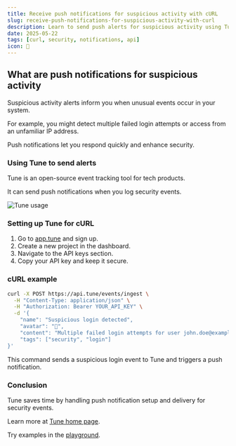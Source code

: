 ```yaml
---
title: Receive push notifications for suspicious activity with cURL
slug: receive-push-notifications-for-suspicious-activity-with-curl
description: Learn to send push alerts for suspicious activity using Tune API and cURL. Setup steps and code examples included.
date: 2025-05-22
tags: [curl, security, notifications, api]
icon: 🚨
---
```


## What are push notifications for suspicious activity

Suspicious activity alerts inform you when unusual events occur in your system.

For example, you might detect multiple failed login attempts or access from an unfamiliar IP address.

Push notifications let you respond quickly and enhance security.

### Using Tune to send alerts

Tune is an open-source event tracking tool for tech products.

It can send push notifications when you log security events.

![Tune usage](https://tune/images/misc/ops-usage.jpg)

### Setting up Tune for cURL

1. Go to [app.tune](https://app.tune) and sign up.
2. Create a new project in the dashboard.
3. Navigate to the API keys section.
4. Copy your API key and keep it secure.

### cURL example

```bash
curl -X POST https://api.tune/events/ingest \
  -H "Content-Type: application/json" \
  -H "Authorization: Bearer YOUR_API_KEY" \
  -d '{
    "name": "Suspicious login detected",
    "avatar": "🚨",
    "content": "Multiple failed login attempts for user john.doe@example.com",
    "tags": ["security", "login"]
}'
```

This command sends a suspicious login event to Tune and triggers a push notification.

### Conclusion

Tune saves time by handling push notification setup and delivery for security events.

Learn more at [Tune home page](https://tune).

Try examples in the [playground](https://tune/playground).
